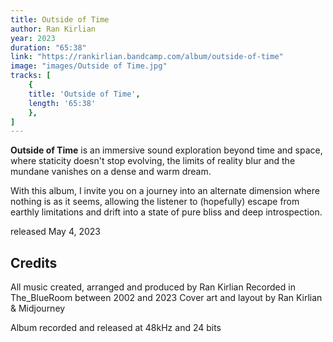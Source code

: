 ```yaml
---
title: Outside of Time
author: Ran Kirlian
year: 2023
duration: "65:38"
link: "https://rankirlian.bandcamp.com/album/outside-of-time"
image: "images/Outside of Time.jpg"
tracks: [
    {
    title: 'Outside of Time',
    length: '65:38'
    },
]
---
```


**Outside of Time** is an immersive sound exploration beyond time and space, where staticity doesn't stop evolving, the limits of reality blur and the mundane vanishes on a dense and warm dream.

With this album, I invite you on a journey into an alternate dimension where nothing is as it seems, allowing the listener to (hopefully) escape from earthly limitations and drift into a state of pure bliss and deep introspection.

released May 4, 2023

## Credits

All music created, arranged and produced by Ran Kirlian
Recorded in The_BlueRoom between 2002 and 2023
Cover art and layout by Ran Kirlian & Midjourney

Album recorded and released at 48kHz and 24 bits 
